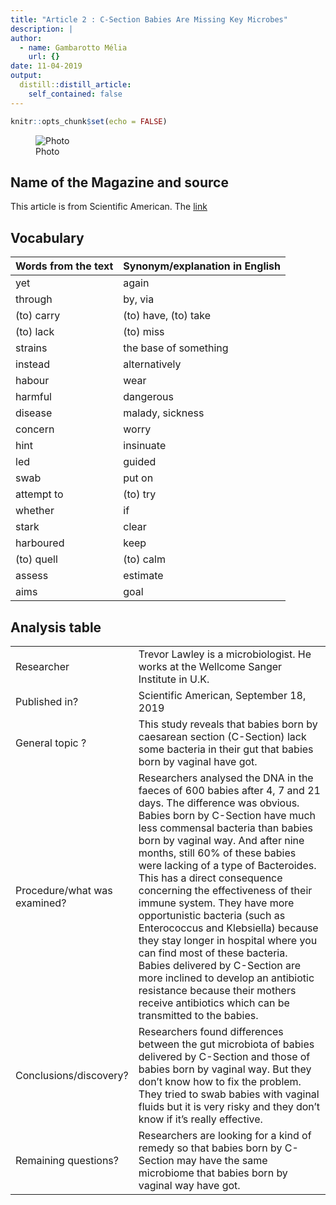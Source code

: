 ```yaml
---
title: "Article 2 : C-Section Babies Are Missing Key Microbes"
description: |
author:
  - name: Gambarotto Mélia
    url: {}
date: 11-04-2019
output:
  distill::distill_article:
    self_contained: false
---
```


```r
knitr::opts_chunk$set(echo = FALSE)
```

![Photo]( http://robertdebre.aphp.fr/wp-content/blogs.dir/23/files/2012/09/Accouchement.gif)

## Name of the Magazine and source

This article is from Scientific American. The [link]( https://www.scientificamerican.com/article/c-section-babies-are-missing-key-microbes/?WT.mc_id=send-to-friend)


## Vocabulary

| Words from the text | Synonym/explanation in English |
| ------------------- | ------------------------------ |
|yet |again   |
|through   |  by, via    | 
|  (to) carry  |   (to) have, (to) take         |
|(to) lack     |  (to) miss        |
| strains    |   the base of something        | 
| instead    |        alternatively      |  
|habour  |  wear | 
|   harmful    |    dangerous      |  
|   disease      |      malady, sickness      |   
| concern  | worry  |   
|  hint|insinuate   |  
|led  |  guided |  
|  swab |  put on |  
|  attempt to   |  (to) try | 
|   whether|  if | 
|  stark |   clear |  
|harboured   |  keep |   
| (to) quell  |  (to) calm | 
|  assess |  estimate |  
| aims | goal  |   

## Analysis table 

|                              |                                                                     |
| ---------------------------- | ------------------------------------------------------------------- |
| Researcher | Trevor Lawley is a microbiologist. He works at the Wellcome Sanger Institute in U.K.|
| Published in? | Scientific American, September 18, 2019 |
| General topic ? | This study reveals that babies born by caesarean section (C-Section) lack some bacteria in their gut that babies born by vaginal have got. |
| Procedure/what was examined? | Researchers analysed the DNA in the faeces of 600 babies after 4, 7 and 21 days. The difference was obvious. Babies born by C-Section have much less commensal bacteria than babies born by vaginal way. And after nine months, still 60% of these babies were lacking of a type of Bacteroides. This has a direct consequence concerning the effectiveness of their immune system. They have more opportunistic bacteria (such as Enterococcus and Klebsiella) because they stay longer in hospital where you can find most of these bacteria. Babies delivered by C-Section are more inclined to develop an antibiotic resistance because their mothers receive antibiotics which can be transmitted to the babies.|
| Conclusions/discovery? | Researchers found differences between the gut microbiota of babies delivered by C-Section and those of babies born by vaginal way. But they don't know how to fix the problem. They tried to swab babies with vaginal fluids but it is very risky and they don't know if it's really effective. |
| Remaining questions? | Researchers are looking for a kind of remedy so that babies born by C-Section may have the same microbiome that babies born by vaginal way have got. |



